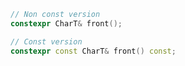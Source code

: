 ```cpp
// Non const version
constexpr CharT& front();

// Const version
constexpr const CharT& front() const;
```
